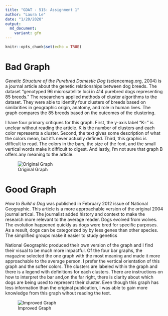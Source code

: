 ```yaml
---
title: "GDAT - 515: Assignment 1"
author: "Laura Le"
date: "1/20/2020"
output:
  md_document:
    variant: gfm
---
```


```r
knitr::opts_chunk$set(echo = TRUE)
```


# Bad Graph

*Genetic Structure of the Purebred Domestic Dog* (sciencemag.org, 2004) is a journal article about the genetic relationships between dog breeds.   The dataset "genotyped 96 microsatellite loci in 414 purebred dogs representing 85 breeds."  The researchers applied methods of cluster algorithms to the dataset.   They were able to identify four clusters of breeds based on similarities in geographic origin, anatomy, and role in human lives.  The graph compares the 85 breeds based on the outcomes of the clustering.  

I have four primary critiques for this graph.  First, the y-axis label "K=" is unclear without reading the article. K is the number of clusters and each color represents a cluster.  Second, the text gives some description of what the colors mean, but it's never actually defined.  Third, this graphic is difficult to read.  The colors in the bars, the size of the font, and the small vertical words make it difficult to digest.  And lastly, I'm not sure that graph B offers any meaning to the article.


![Original Graph](dog_graphs.png)


# Good Graph

*How to Build a Dog* was published in February 2012 issue of National Geographic.  This article is a more approachable version of the original 2004 journal artical.  The journalist added history and context to make the research more relevant to the average reader.  Dogs evolved from wolves.  The evolution happened quickly as dogs were bred for specific purposes.  As a result, dogs can be categorized by by less genes than other species. The simplified groups make it easier to study genetics

National Geographic produced their own version of the graph and I find their visual to be much more impactful.  Of the four bar graphs, the magazine selected the one graph with the most meaning and made it more approachable to the average person. I prefer the vertical orientation of this graph and the softer colors.  The clusters are labeled within the graph and there is a legend with definitions for each clusters.  There are instructions on how to interpret the bar and,on the far right, there is clarity about which dogs are being used to represent their cluster. Even though this graph has less information than the original publication, I was able to gain  more knowledge from this graph wihout reading the text.

![Improved Graph](dog_graph.png)